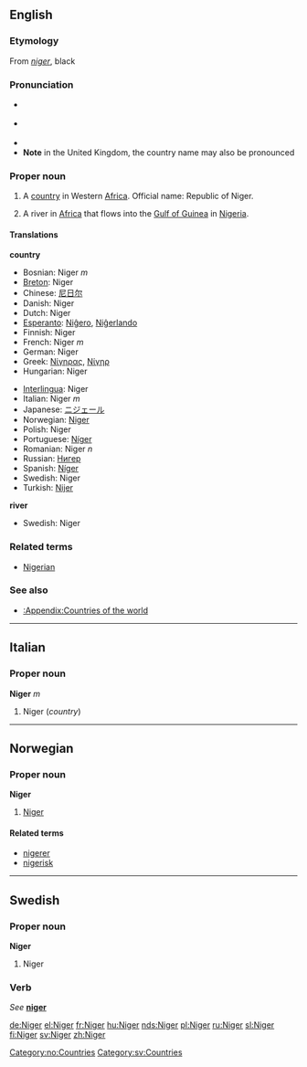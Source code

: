 {{see|niger}}
==English==
{{wikipedia}}
===Etymology===
From {{L.}} ''[[niger]]'', black

===Pronunciation===
*{{italbrac|[[RP]]}} {{IPA|/ˈnaɪdʒə/}}
*{{italbrac|US}} {{IPA|/ˈnaɪdʒɚ/}}
*{{audio|en-us-Niger.ogg|Audio (US)}}
*'''Note''' in the United Kingdom, the country name may also be pronounced {{IPA|/niːˈʒɛə/}}

===Proper noun===
{{en-proper noun}}

# A [[country]] in Western [[Africa]]. Official name: Republic of Niger.
# {{rivers}} A river in [[Africa]] that flows into the [[Gulf of Guinea]] in [[Nigeria]]. 

====Translations====
'''country'''
{{top}}
*Bosnian: Niger ''m''
*[[Breton]]: Niger
*Chinese: [[尼日尔]]
*Danish: Niger
*Dutch: Niger
*[[Esperanto]]: [[Niĝero]], [[Niĝerlando]]
*Finnish: Niger
*French: Niger ''m''
*German: Niger
*Greek: [[Νίγηρας]], [[Νίγηρ]]
*Hungarian: Niger
{{mid}}
*[[Interlingua]]: Niger
*Italian: Niger ''m''
*Japanese: [[ニジェール]]
*Norwegian: [[#Norwegian|Niger]]
*Polish: Niger
*Portuguese: [[Níger]]
*Romanian: Niger ''n''
*Russian: [[Нигер]]
*Spanish: [[Níger]]
*Swedish: Niger
*Turkish: [[Nijer]]
{{bottom}}

'''river'''
{{top}}
{{mid}}
*Swedish: Niger
{{bottom}}

===Related terms===
*[[Nigerian]]

===See also===
*[[:Appendix:Countries of the world]]

----

==Italian==
===Proper noun===
'''Niger''' ''m''

#Niger (''country'')

----

==Norwegian==
===Proper noun===
[[Category:no:Countries]]
'''Niger'''
#[[#English|Niger]]
====Related terms====
*[[nigerer]]
*[[nigerisk]]
-----

==Swedish==
===Proper noun===
'''Niger'''
#Niger

===Verb===
''See'' '''[[niger]]'''

[[Category:sv:Countries]]

[[de:Niger]]
[[el:Niger]]
[[fr:Niger]]
[[hu:Niger]]
[[nds:Niger]]
[[pl:Niger]]
[[ru:Niger]]
[[sl:Niger]]
[[fi:Niger]]
[[sv:Niger]]
[[zh:Niger]]